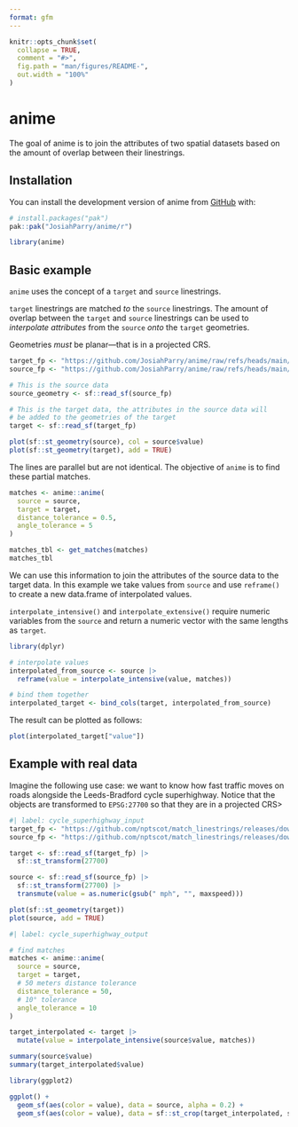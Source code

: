 ```yaml
---
format: gfm
---
```


<!-- README.md is generated from README.qmd. Please edit that file -->

```r
knitr::opts_chunk$set(
  collapse = TRUE,
  comment = "#>",
  fig.path = "man/figures/README-",
  out.width = "100%"
)
```

# anime

<!-- badges: start -->
<!-- badges: end -->

The goal of anime is to join the attributes of two spatial datasets based on the amount of overlap between their linestrings.

## Installation

You can install the development version of anime from [GitHub](https://github.com/) with:

``` r
# install.packages("pak")
pak::pak("JosiahParry/anime/r")
```

```r
library(anime)
```

## Basic example

`anime` uses the concept of a `target` and `source` linestrings. 

`target` linestrings are matched _to_ the `source` linestrings. The amount of overlap between the `target` and `source` linestrings can be used to _interpolate attributes_ from the `source` _onto_ the `target` geometries.


:::{.callout-important}
Geometries _must_ be planar—that is in a projected CRS.
:::

```r
target_fp <- "https://github.com/JosiahParry/anime/raw/refs/heads/main/r/data-raw/geojson/x_negative.geojson"
source_fp <- "https://github.com/JosiahParry/anime/raw/refs/heads/main/r/data-raw/geojson/y_negative.geojson"

# This is the source data
source_geometry <- sf::read_sf(source_fp) 

# This is the target data, the attributes in the source data will 
# be added to the geometries of the target
target <- sf::read_sf(target_fp) 

plot(sf::st_geometry(source), col = source$value)
plot(sf::st_geometry(target), add = TRUE)
```

The lines are parallel but are not identical. The objective of `anime` is to find these partial matches.

```r
matches <- anime::anime(
  source = source,
  target = target,
  distance_tolerance = 0.5,
  angle_tolerance = 5
)

matches_tbl <- get_matches(matches)
matches_tbl
```



We can use this information to join the attributes of the source data to the target data. In this example we take values from `source` and use `reframe()` to create a new data.frame of interpolated values.

:::{.callout-note}
`interpolate_intensive()` and `interpolate_extensive()` require numeric variables from the `source` and return a numeric vector with the same lengths as `target`.
:::

```r
library(dplyr)

# interpolate values
interpolated_from_source <- source |> 
  reframe(value = interpolate_intensive(value, matches))

# bind them together
interpolated_target <- bind_cols(target, interpolated_from_source)
```

The result can be plotted as follows:

```r
plot(interpolated_target["value"])
```

## Example with real data

Imagine the following use case: we want to know how fast traffic moves on roads alongside the Leeds-Bradford cycle superhighway. Notice that the objects are transformed to `EPSG:27700` so that they are in a projected CRS>

```r
#| label: cycle_superhighway_input
target_fp <- "https://github.com/nptscot/match_linestrings/releases/download/v0.1/leeds_bradford_cycle_superhighway_linestrings.geojson"
source_fp <- "https://github.com/nptscot/match_linestrings/releases/download/v0.1/leeds_transport_network_near_superhighway.geojson"

target <- sf::read_sf(target_fp) |>
  sf::st_transform(27700)

source <- sf::read_sf(source_fp) |>
  sf::st_transform(27700) |>
  transmute(value = as.numeric(gsub(" mph", "", maxspeed))) 

plot(sf::st_geometry(target))
plot(source, add = TRUE)
```


```r
#| label: cycle_superhighway_output

# find matches
matches <- anime::anime(
  source = source,
  target = target,
  # 50 meters distance tolerance 
  distance_tolerance = 50,
  # 10° tolerance 
  angle_tolerance = 10
)

target_interpolated <- target |> 
  mutate(value = interpolate_intensive(source$value, matches))

summary(source$value)
summary(target_interpolated$value)
```

```r
library(ggplot2)

ggplot() +
  geom_sf(aes(color = value), data = source, alpha = 0.2) +
  geom_sf(aes(color = value), data = sf::st_crop(target_interpolated, sf::st_bbox(source)))
```


